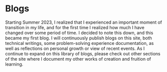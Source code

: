 # Blogs

Starting Summer 2023, I realized that I experienced an important moment of transition in my life, and for the first time I realized how much I have changed over some period of time. I decided to note this down, and this became my first blog. I will continuously publish blogs on this site, both technical writings, some problem-solving experience documentation, as well as reflections on personal growth or view of recent events. As I continue to expand on this library of blogs, please check out other sections of the site where I document my other works of creation and fruition of learning. 
